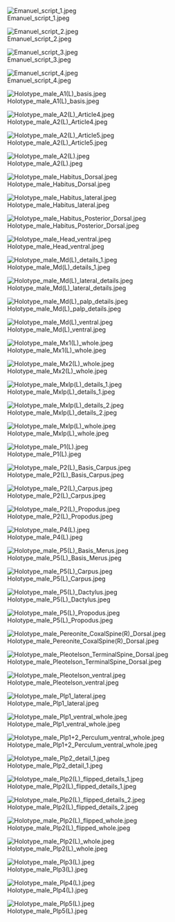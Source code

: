 ![Emanuel_script_1.jpeg](/notebooks/description_drawing/Emanuel_script_1.jpeg)


![Emanuel_script_2.jpeg](/notebooks/description_drawing/Emanuel_script_2.jpeg)


![Emanuel_script_3.jpeg](/notebooks/description_drawing/Emanuel_script_3.jpeg)


![Emanuel_script_4.jpeg](/notebooks/description_drawing/Emanuel_script_4.jpeg)


![Holotype_male_A1(L)_basis.jpeg](/notebooks/description_drawing/Holotype_male_A1(L)_basis.jpeg)


![Holotype_male_A2(L)_Article4.jpeg](/notebooks/description_drawing/Holotype_male_A2(L)_Article4.jpeg)


![Holotype_male_A2(L)_Article5.jpeg](/notebooks/description_drawing/Holotype_male_A2(L)_Article5.jpeg)


![Holotype_male_A2(L).jpeg](/notebooks/description_drawing/Holotype_male_A2(L).jpeg)


![Holotype_male_Habitus_Dorsal.jpeg](/notebooks/description_drawing/Holotype_male_Habitus_Dorsal.jpeg)


![Holotype_male_Habitus_lateral.jpeg](/notebooks/description_drawing/Holotype_male_Habitus_lateral.jpeg)


![Holotype_male_Habitus_Posterior_Dorsal.jpeg](/notebooks/description_drawing/Holotype_male_Habitus_Posterior_Dorsal.jpeg)


![Holotype_male_Head_ventral.jpeg](/notebooks/description_drawing/Holotype_male_Head_ventral.jpeg)


![Holotype_male_Md(L)_details_1.jpeg](/notebooks/description_drawing/Holotype_male_Md(L)_details_1.jpeg)


![Holotype_male_Md(L)_lateral_details.jpeg](/notebooks/description_drawing/Holotype_male_Md(L)_lateral_details.jpeg)


![Holotype_male_Md(L)_palp_details.jpeg](/notebooks/description_drawing/Holotype_male_Md(L)_palp_details.jpeg)


![Holotype_male_Md(L)_ventral.jpeg](/notebooks/description_drawing/Holotype_male_Md(L)_ventral.jpeg)


![Holotype_male_Mx1(L)_whole.jpeg](/notebooks/description_drawing/Holotype_male_Mx1(L)_whole.jpeg)


![Holotype_male_Mx2(L)_whole.jpeg](/notebooks/description_drawing/Holotype_male_Mx2(L)_whole.jpeg)


![Holotype_male_Mxlp(L)_details_1.jpeg](/notebooks/description_drawing/Holotype_male_Mxlp(L)_details_1.jpeg)


![Holotype_male_Mxlp(L)_details_2.jpeg](/notebooks/description_drawing/Holotype_male_Mxlp(L)_details_2.jpeg)


![Holotype_male_Mxlp(L)_whole.jpeg](/notebooks/description_drawing/Holotype_male_Mxlp(L)_whole.jpeg)


![Holotype_male_P1(L).jpeg](/notebooks/description_drawing/Holotype_male_P1(L).jpeg)


![Holotype_male_P2(L)_Basis_Carpus.jpeg](/notebooks/description_drawing/Holotype_male_P2(L)_Basis_Carpus.jpeg)


![Holotype_male_P2(L)_Carpus.jpeg](/notebooks/description_drawing/Holotype_male_P2(L)_Carpus.jpeg)


![Holotype_male_P2(L)_Propodus.jpeg](/notebooks/description_drawing/Holotype_male_P2(L)_Propodus.jpeg)


![Holotype_male_P4(L).jpeg](/notebooks/description_drawing/Holotype_male_P4(L).jpeg)


![Holotype_male_P5(L)_Basis_Merus.jpeg](/notebooks/description_drawing/Holotype_male_P5(L)_Basis_Merus.jpeg)


![Holotype_male_P5(L)_Carpus.jpeg](/notebooks/description_drawing/Holotype_male_P5(L)_Carpus.jpeg)


![Holotype_male_P5(L)_Dactylus.jpeg](/notebooks/description_drawing/Holotype_male_P5(L)_Dactylus.jpeg)


![Holotype_male_P5(L)_Propodus.jpeg](/notebooks/description_drawing/Holotype_male_P5(L)_Propodus.jpeg)


![Holotype_male_Pereonite_CoxalSpine(R)_Dorsal.jpeg](/notebooks/description_drawing/Holotype_male_Pereonite_CoxalSpine(R)_Dorsal.jpeg)


![Holotype_male_Pleotelson_TerminalSpine_Dorsal.jpeg](/notebooks/description_drawing/Holotype_male_Pleotelson_TerminalSpine_Dorsal.jpeg)


![Holotype_male_Pleotelson_ventral.jpeg](/notebooks/description_drawing/Holotype_male_Pleotelson_ventral.jpeg)


![Holotype_male_Plp1_lateral.jpeg](/notebooks/description_drawing/Holotype_male_Plp1_lateral.jpeg)


![Holotype_male_Plp1_ventral_whole.jpeg](/notebooks/description_drawing/Holotype_male_Plp1_ventral_whole.jpeg)


![Holotype_male_Plp1+2_Perculum_ventral_whole.jpeg](/notebooks/description_drawing/Holotype_male_Plp1+2_Perculum_ventral_whole.jpeg)


![Holotype_male_Plp2_detail_1.jpeg](/notebooks/description_drawing/Holotype_male_Plp2_detail_1.jpeg)


![Holotype_male_Plp2(L)_flipped_details_1.jpeg](/notebooks/description_drawing/Holotype_male_Plp2(L)_flipped_details_1.jpeg)


![Holotype_male_Plp2(L)_flipped_details_2.jpeg](/notebooks/description_drawing/Holotype_male_Plp2(L)_flipped_details_2.jpeg)


![Holotype_male_Plp2(L)_flipped_whole.jpeg](/notebooks/description_drawing/Holotype_male_Plp2(L)_flipped_whole.jpeg)


![Holotype_male_Plp2(L)_whole.jpeg](/notebooks/description_drawing/Holotype_male_Plp2(L)_whole.jpeg)


![Holotype_male_Plp3(L).jpeg](/notebooks/description_drawing/Holotype_male_Plp3(L).jpeg)


![Holotype_male_Plp4(L).jpeg](/notebooks/description_drawing/Holotype_male_Plp4(L).jpeg)


![Holotype_male_Plp5(L).jpeg](/notebooks/description_drawing/Holotype_male_Plp5(L).jpeg)


